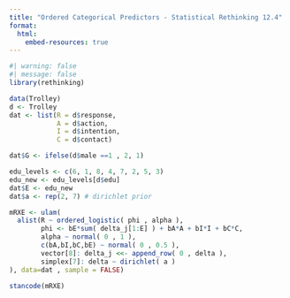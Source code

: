 ```yaml
---
title: "Ordered Categorical Predictors - Statistical Rethinking 12.4"
format: 
  html:
    embed-resources: true
---
```



```r
#| warning: false
#| message: false
library(rethinking)

data(Trolley)
d <- Trolley
dat <- list(R = d$response, 
            A = d$action, 
            I = d$intention, 
            C = d$contact)

dat$G <- ifelse(d$male ==1 , 2, 1)

edu_levels <- c(6, 1, 8, 4, 7, 2, 5, 3)
edu_new <- edu_levels[d$edu]
dat$E <- edu_new
dat$a <- rep(2, 7) # dirichlet prior

mRXE <- ulam(
  alist(R ~ ordered_logistic( phi , alpha ), 
        phi <- bE*sum( delta_j[1:E] ) + bA*A + bI*I + bC*C, 
        alpha ~ normal( 0 , 1 ), 
        c(bA,bI,bC,bE) ~ normal( 0 , 0.5 ), 
        vector[8]: delta_j <<- append_row( 0 , delta ), 
        simplex[7]: delta ~ dirichlet( a )
), data=dat , sample = FALSE) 

stancode(mRXE)
```

